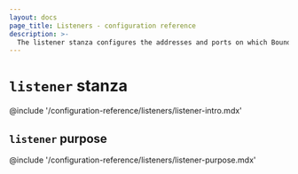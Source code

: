 ```yaml
---
layout: docs
page_title: Listeners - configuration reference
description: >-
  The listener stanza configures the addresses and ports on which Boundary will respond to requests.
---
```


# `listener` stanza

@include '/configuration-reference/listeners/listener-intro.mdx'


## `listener` purpose

@include '/configuration-reference/listeners/listener-purpose.mdx'